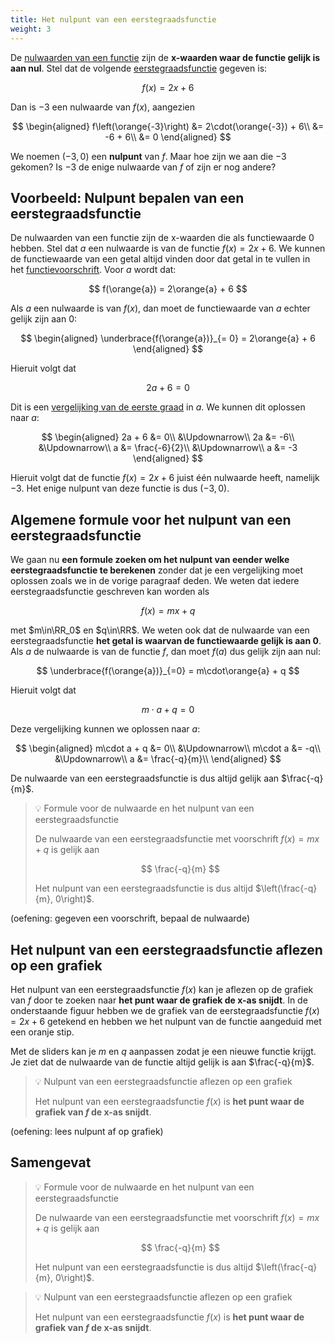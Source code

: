```yaml
---
title: Het nulpunt van een eerstegraadsfunctie
weight: 3
---
```


De [nulwaarden van een functie](../../functies/nulpunten) zijn de **x-waarden waar de functie gelijk is aan nul**. Stel dat de volgende [eerstegraadsfunctie](../intro) gegeven is:

$$
f(x) = 2x + 6
$$

Dan is $-3$ een nulwaarde van $f(x)$, aangezien

$$
\begin{aligned}
f\left(\orange{-3}\right) &= 2\cdot(\orange{-3}) + 6\\
&= -6 + 6\\
&= 0
\end{aligned}
$$

We noemen $\left(-3, 0\right)$ een **nulpunt** van $f$. Maar hoe zijn we aan die $-3$ gekomen? Is $-3$ de enige nulwaarde van $f$ of zijn er nog andere?

## Voorbeeld: Nulpunt bepalen van een eerstegraadsfunctie

De nulwaarden van een functie zijn de x-waarden die als functiewaarde $0$ hebben. Stel dat $a$ een nulwaarde is van de functie $f(x) = 2x + 6$. We kunnen de functiewaarde van een getal altijd vinden door dat getal in te vullen in het [functievoorschrift](../../functies/voorschrift). Voor $a$ wordt dat:

$$
f(\orange{a}) = 2\orange{a} + 6
$$

Als $a$ een nulwaarde is van $f(x)$, dan moet de functiewaarde van $a$ echter gelijk zijn aan $0$:

$$
\begin{aligned}
\underbrace{f(\orange{a})}_{= 0} = 2\orange{a} + 6
\end{aligned}
$$

Hieruit volgt dat

$$
2a + 6 = 0
$$

Dit is een [vergelijking van de eerste graad](../../1g_vgl/intro) in $a$. We kunnen dit oplossen naar $a$:

$$
\begin{aligned}
2a + 6 &= 0\\
&\Updownarrow\\
2a &= -6\\
&\Updownarrow\\
a &= \frac{-6}{2}\\
&\Updownarrow\\
a &= -3
\end{aligned}
$$

Hieruit volgt dat de functie $f(x) = 2x + 6$ juist één nulwaarde heeft, namelijk $-3$. Het enige nulpunt van deze functie is dus $\left(-3, 0\right)$.

## Algemene formule voor het nulpunt van een eerstegraadsfunctie

We gaan nu **een formule zoeken om het nulpunt van eender welke eerstegraadsfunctie te berekenen** zonder dat je een vergelijking moet oplossen zoals we in de vorige paragraaf deden. We weten dat iedere eerstegraadsfunctie geschreven kan worden als

$$
f(x) = mx + q
$$

met $m\in\RR_0$ en $q\in\RR$. We weten ook dat de nulwaarde van een eerstegraadsfunctie **het getal is waarvan de functiewaarde gelijk is aan $0$**. Als $a$ de nulwaarde is van de functie $f$, dan moet $f(a)$ dus gelijk zijn aan nul:

$$
\underbrace{f(\orange{a})}_{=0} = m\cdot\orange{a} + q
$$

Hieruit volgt dat

$$
m\cdot a + q = 0
$$

Deze vergelijking kunnen we oplossen naar $a$:

$$
\begin{aligned}
m\cdot a + q &= 0\\
&\Updownarrow\\
m\cdot a &= -q\\
&\Updownarrow\\
a &= \frac{-q}{m}\\
\end{aligned}
$$

De nulwaarde van een eerstegraadsfunctie is dus altijd gelijk aan $\frac{-q}{m}$.

> 💡 Formule voor de nulwaarde en het nulpunt van een eerstegraadsfunctie
>
> De nulwaarde van een eerstegraadsfunctie met voorschrift $f(x) = mx + q$ is gelijk aan
>
> $$
> \frac{-q}{m}
> $$
>
> Het nulpunt van een eerstegraadsfunctie is dus altijd $\left(\frac{-q}{m}, 0\right)$.

(oefening: gegeven een voorschrift, bepaal de nulwaarde)

## Het nulpunt van een eerstegraadsfunctie aflezen op een grafiek

Het nulpunt van een eerstegraadsfunctie $f(x)$ kan je aflezen op de grafiek van $f$ door te zoeken naar **het punt waar de grafiek de x-as snijdt**. In de onderstaande figuur hebben we de grafiek van de eerstegraadsfunctie $f(x) = 2x+6$ getekend en hebben we het nulpunt van de functie aangeduid met een oranje stip.


<InteractiveNulpuntGraph1G m={2} q={6} mSlider qSlider />

Met de sliders kan je $m$ en $q$ aanpassen zodat je een nieuwe functie krijgt. Je ziet dat de nulwaarde van de functie altijd gelijk is aan $\frac{-q}{m}$.

> 💡 Nulpunt van een eerstegraadsfunctie aflezen op een grafiek
>
> Het nulpunt van een eerstegraadsfunctie $f(x)$ is **het punt waar de grafiek van $f$ de x-as snijdt**.

(oefening: lees nulpunt af op grafiek)

## Samengevat

> 💡 Formule voor de nulwaarde en het nulpunt van een eerstegraadsfunctie
>
> De nulwaarde van een eerstegraadsfunctie met voorschrift $f(x) = mx + q$ is gelijk aan
>
> $$
> \frac{-q}{m}
> $$
>
> Het nulpunt van een eerstegraadsfunctie is dus altijd $\left(\frac{-q}{m}, 0\right)$.

> 💡 Nulpunt van een eerstegraadsfunctie aflezen op een grafiek
>
> Het nulpunt van een eerstegraadsfunctie $f(x)$ is **het punt waar de grafiek van $f$ de x-as snijdt**.
